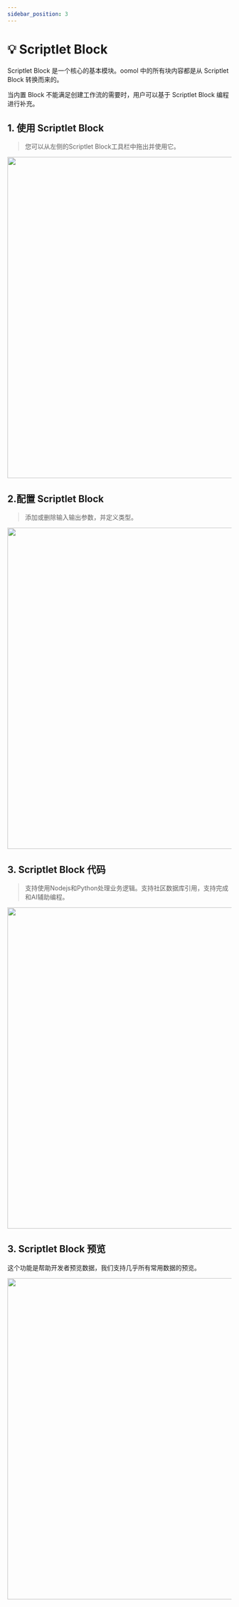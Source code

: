 ```yaml
---
sidebar_position: 3
---
```



# 💡 Scriptlet Block

Scriptlet Block 是一个核心的基本模块。oomol 中的所有块内容都是从 Scriptlet Block 转换而来的。

当内置 Block 不能满足创建工作流的需要时，用户可以基于 Scriptlet Block 编程进行补充。

## 1. 使用 Scriptlet Block

> 您可以从左侧的Scriptlet Block工具栏中拖出并使用它。

<img src={scriptlet} width="720" />

## 2.配置 Scriptlet Block

> 添加或删除输入输出参数，并定义类型。

<img src={scriptlet_config} width="720" />

## 3. Scriptlet Block 代码

> 支持使用Nodejs和Python处理业务逻辑。支持社区数据库引用，支持完成和AI辅助编程。

<img src={scriptlet_code} width="720" />

## 3. Scriptlet Block 预览

这个功能是帮助开发者预览数据，我们支持几乎所有常用数据的预览。

<img src={scriptlet_preview} width="720" />
